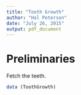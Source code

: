 ```yaml
---
title: "Tooth Growth"
author: "Hal Peterson"
date: "July 26, 2015"
output: pdf_document
---
```


# Preliminaries

Fetch the teeth.

```r
data (ToothGrowth)
```
